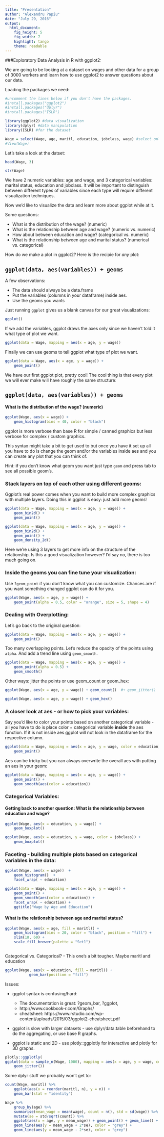 ```yaml
---
title: "Presentation"
author: "Alexandru Papiu"
date: "July 29, 2016"
output:
  html_document:
    fig_height: 5
    fig_width: 7
    highlight: tango
    theme: readable
---
```


###Exploratory Data Analysis in R with ggplot2:


We are going to be looking at a dataset on wages and other data for a group of 3000 workers and learn how to use ggplot2 to answer questions about our data. 


Loading the packages we need:
```r
#uncomment the lines below if you don't have the packages.
#install.packages("ggplot2")
#install.packages("dplyr")
#install.packages("ISLR")

library(ggplot2) #data visualization
library(dplyr) #data manipulation
library(ISLR) #for the dataset
```



```r
Wage = select(Wage, age, maritl, education, jobclass, wage) #select only some columns to make life easier
#View(Wage)
```

Let's take a look at the datset:

```r
head(Wage, 3)
```

```r
str(Wage)
```

We have 2 numeric variables: age and wage, and 3 categorical variables: marital status, education and jobclass. It will be important to distinguish between different types of variables since each type will require different visualization techniques.

Now we'd like to visualize the data and learn more about ggplot while at it.

Some questions:   

- What is the distribution of the wage? (numeric)
- What is the relationship between age and wage? (numeric vs. numeric)
- How about between education and wage? (categorical vs. numeric)
- What is the relationship between age and marital status? (numerical vs. categorical)


How do we make a plot in ggplot2? 
Here is the recipie for _any_ plot:

## `ggplot(data, aes(variables)) + geoms`

A few observations:

- The data should always be a data.frame
- Put the variables (columns in your dataframe) inside aes.
- Use the geoms you wants


Just running `ggplot` gives us a blank canvas for our great visualizations:
```r
ggplot()
```

If we add the variables, ggplot draws the axes only since we haven't told it what type of plot we want.

```r
ggplot(data = Wage, mapping = aes(x = age, y = wage))
```


Finally we can use geoms to tell ggplot what type of plot we want.

```r
ggplot(data = Wage, aes(x = age, y = wage)) + 
    geom_point()
```

We have our first ggplot plot, pretty cool! The cool thing is that every plot we will ever make will have roughly the same structure:

## `ggplot(data, aes(variables)) + geoms`


#### What is the distribution of the wage? (numeric) 

```r
ggplot(Wage, aes(x = wage)) +
    geom_histogram(bins = 40, color = "black") 
```


ggplot is more verbose than base R for simple / canned graphics but less verbose for complex / custom graphics.

This syntax might take a bit to get used to but once you have it set up all you have to do is change the geom and/or the variables inside aes and you can create any plot that you can think of.


Hint: if you don't know what geom you want just type `geom` and press tab to see all possible geom's.

### Stack layers on top of each other using different geoms: 

Ggplot's real power comes when you want to build more complex graphics with multiple layers. Doing this in ggplot is easy: just add more geoms!

```r
ggplot(data = Wage, mapping = aes(x = age, y = wage)) +
    geom_bin2d() +
    geom_point()

```

```r
ggplot(data = Wage, mapping = aes(x = age, y = wage)) +
    geom_bin2d() +
    geom_point() +
    geom_density_2d()
```

Here we're using 3 layers to get more info on the structure of the relationship. Is this a good visualization however? I'd say no, there is too much going on.

### Inside the geoms you can fine tune your visualization:

Use `?geom_point` if you don't know what you can customize. Chances are if you want something changed ggplot can do it for you.

```r
ggplot(Wage, aes(x = age, y = wage)) +
    geom_point(alpha = 0.5, color = "orange", size = 5, shape = 4) 
```

### Dealing with Overplotting:

Let's go back to the original question:

```r
ggplot(data = Wage, mapping = aes(x = age, y = wage)) +
    geom_point()
```

Too many overlapping points. Let's reduce the opacity of the points using `alpha`. And add a trend line using `geom_smooth`.

```r
ggplot(data = Wage, mapping = aes(x = age, y = wage)) +
    geom_point(alpha = 0.5) +
    geom_smooth()
```

Other ways: jitter the points or use geom_count or geom_hex:

```r
ggplot(Wage, aes(x = age, y = wage)) + geom_count()  #+ geom_jitter()
```

```r
ggplot(Wage, aes(x = age, y = wage)) + geom_hex()
```


### A closer look at aes - or how to pick your variables:
Say you'd like to color your points based on another categorical variable - all you have to do is place color =  categorical variable **inside** the aes function. If it is not inside aes ggplot will not look in the dataframe for the respective column.

```r
ggplot(data = Wage, mapping = aes(x = age, y = wage, color = education)) +
    geom_point()
```

Aes can be tricky but you can always overwrite the overall aes with putting an aes in your geom:

```r
ggplot(data = Wage, mapping = aes(x = age, y = wage)) +
    geom_point() +
    geom_smooth(aes(color = education)) 
```



### Categorical Variables:

#### Getting back to another question: What is the relationship between education and wage? 


```r
ggplot(Wage, aes(x = education, y = wage)) +
    geom_boxplot()
```



```r
ggplot(Wage, aes(x = education, y = wage, color = jobclass)) +
    geom_boxplot() 
```


### Faceting - building multiple plots based on categorical variables in the data:

```r
ggplot(Wage, aes(x = wage))  +
    geom_histogram()  +
    facet_wrap( ~ education)
```


```r
ggplot(data = Wage, mapping = aes(x = age, y = wage)) +
    geom_point() +
    geom_smooth(aes(color = education)) +
    facet_wrap( ~ education) +
    ggtitle("Wage by Age and Education")
```


#### What is the relationship between age and marital status?

```r
ggplot(Wage, aes(x = age, fill = maritl)) + 
    geom_histogram(bins = 20, color = "black", position = "fill") + 
    xlim(18, 60) + 
    scale_fill_brewer(palette = "Set1")
    
```


Categorical vs. Categorical? - This one's a bit tougher.
Maybe maritl and education


```r
ggplot(Wage, aes(x = education, fill = maritl)) +
           geom_bar(position = "fill") 
```





Issues:

- ggplot syntax is confusing/hard: 
    - The documentation is great: ?geom_bar, ?ggplot,
    - http://www.cookbook-r.com/Graphs/ 
    - cheatsheet: https://www.rstudio.com/wp-content/uploads/2015/03/ggplot2-cheatsheet.pdf

- ggplot is slow with larger datasets - use dplyr/data.table beforehand to do the aggregating, or use base R graphs.

- ggplot is static and 2D - use plotly::ggplotly for interactive and plotly for 3D graphs.



```r
plotly::ggplotly(
ggplot(data = sample_n(Wage, 1000), mapping = aes(x = age, y = wage, color = education)) +
    geom_jitter())
```

Some dplyr stuff we probably won't get to:

```r
count(Wage, maritl) %>% 
    ggplot(aes(x = reorder(maritl, n), y = n)) +
    geom_bar(stat = "identity")
```

```r

Wage %>% 
    group_by(age) %>% 
    summarise(mean_wage = mean(wage), count = n(), std = sd(wage)) %>% 
    mutate(se = std/sqrt(count)) %>% 
    ggplot(aes(x = age, y = mean_wage)) + geom_point() + geom_line() +
    geom_line(aes(y = mean_wage + 2*se), color = "grey") +
    geom_line(aes(y = mean_wage - 2*se), color = "grey")
```




